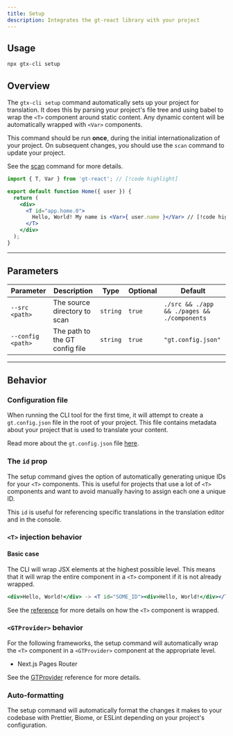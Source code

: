 ```yaml
---
title: Setup
description: Integrates the gt-react library with your project
---
```

## Usage

```bash
npx gtx-cli setup
```

## Overview

The `gtx-cli setup` command automatically sets up your project for translation.
It does this by parsing your project's file tree and using babel to wrap the `<T>` component around static content.
Any dynamic content will be automatically wrapped with `<Var>` components.

This command should be run **once**, during the initial internationalization of your project.
On subsequent changes, you should use the `scan` command to update your project.

See the [scan](/docs/react-cli/scan) command for more details.


```jsx title="src/app/Home.js"
import { T, Var } from 'gt-react'; // [!code highlight]

export default function Home({ user }) {
  return (
    <div>
      <T id="app.home.0">
        Hello, World! My name is <Var>{ user.name }</Var> // [!code highlight]
      </T>
    </div>
  );
}
```

---

## Parameters

| Parameter       | Description                                      | Type    | Optional | Default         |
|-----------------|--------------------------------------------------|---------|----------|-----------------|
| `--src <path>`           | The source directory to scan                     | `string`  | `true`     |  `./src && ./app && ./pages && ./components` |
| `--config <path>`        | The path to the GT config file                   | `string`  | `true`     | `"gt.config.json"` |

---

## Behavior

### Configuration file

When running the CLI tool for the first time, it will attempt to create a `gt.config.json` file in the root of your project.
This file contains metadata about your project that is used to translate your content.

Read more about the `gt.config.json` file [here](/docs/next/reference/gt-config).

### The `id` prop

The setup command gives the option of automatically generating unique IDs for your `<T>` components.
This is useful for projects that use a lot of `<T>` components and want to avoid manually having to assign each one a unique ID.

This `id` is useful for referencing specific translations in the translation editor and in the console.

### `<T>` injection behavior

#### Basic case

The CLI will wrap JSX elements at the highest possible level.
This means that it will wrap the entire component in a `<T>` component if it is not already wrapped.

```jsx
<div>Hello, World!</div> -> <T id="SOME_ID"><div>Hello, World!</div></T>
```

See the [reference](/docs/react-cli/reference/wrapping) for more details on how the `<T>` component is wrapped.

### `<GTProvider>` behavior

For the following frameworks, the setup command will automatically wrap the `<T>` component in a `<GTProvider>` component at the appropriate level.

- Next.js Pages Router

See the [GTProvider](/docs/react/api/components/gtprovider) reference for more details.

### Auto-formatting

The setup command will automatically format the changes it makes to your codebase with Prettier, Biome, or ESLint depending on your project's configuration.

